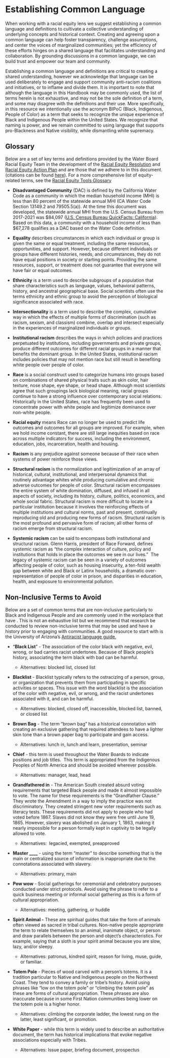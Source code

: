 # Establishing Common Language

When working with a racial equity lens we suggest establishing a common language and definitions to cultivate a collective understanding of underlying concepts and historical context. Creating and agreeing upon a common language can help foster transparency, challenge assumptions, and center the voices of marginalized communities; yet the efficiency of these efforts hinges on a shared language that facilitates understanding and collaboration. By grounding discussions in a common language, we can build trust and empower our team and community.

Establishing a common language and definitions are critical to creating a shared understanding, however we acknowledge that language can be used deliberately to engage and support community anti-racism coalitions and initiatives, or to inflame and divide them. It is important to note that although the language in this Handbook may be commonly used, the list of terms herein is not exhaustive, and may not be the sole definition of a term, and some may disagree with the definitions and their use. More specifically, in this resource we intentionally use the acronym BIPoC (Black, Indigenous, People of Color) as a term that seeks to recognize the unique experience of Black and Indigenous People within the United States. We recognize that naming is power, and we remain committed to using language that supports pro-Blackness and Native visibility, while dismantling white supremacy. 

## Glossary

Below are a set of key terms and definitions provided by the Water Board Racial Equity Team in the development of the [Racial Equity Resolution](https://www.waterboards.ca.gov/board_decisions/adopted_orders/resolutions/2021/rs2021_0050.pdf) and [Racial Equity Action Plan](https://www.waterboards.ca.gov/racial_equity/docs/racial-equity-action-plan-final-en.pdf) and are those that we adhere to in this document. (citations can be found [here](https://waterboards.ca.gov/racial_equity/information-and-resources.html#terminology)). For a more comprehensive list of equity-related terms, see the [Racial Equity Tools Glossary](https://www.racialequitytools.org/glossary)

-   **Disadvantaged Community** (DAC) is defined by the California Water Code as a community in which the median household income (MHI) is less than 80 percent of the statewide annual MHI (CA Water Code Section 13149.2 and 79505.5(a)). At the time this document was developed, the statewide annual MHI from the U.S. Census Bureau from 2017-2021 was \$84,097 ([U.S. Census Bureau QuickFacts: California](https://www.census.gov/quickfacts/fact/table/CA/INC110220)). Based on this data, a community with a household income of less than \$67,278 qualifies as a DAC based on the Water Code definition.

-   **Equality** describes circumstances in which each individual or group is given the same or equal treatment, including the same resources, opportunities, and support. However, because different individuals or groups have different histories, needs, and circumstances, they do not have equal positions in society or starting points. Providing the same resources, support, or treatment does not guarantee that everyone will have fair or equal outcomes.

-   **Ethnicity** is a term used to describe subgroups of a population that share characteristics such as language, values, behavioral patterns, history, and ancestral geographical base. Social scientists often use the terms ethnicity and ethnic group to avoid the perception of biological significance associated with race.

-   **Intersectionality** is a term used to describe the complex, cumulative way in which the effects of multiple forms of discrimination (such as racism, sexism, and classism) combine, overlap and intersect especially in the experiences of marginalized individuals or groups.

-   **Institutional racism** describes the ways in which policies and practices perpetuated by institutions, including governments and private groups, produce different outcomes for different racial groups in a manner that benefits the dominant group. In the United States, institutional racism includes policies that may not mention race but still result in benefiting white people over people of color.

-   **Race** is a social construct used to categorize humans into groups based on combinations of shared physical traits such as skin color, hair texture, nose shape, eye shape, or head shape. Although most scientists agree that such groupings lack biological meaning, racial groups continue to have a strong influence over contemporary social relations. Historically in the United States, race has frequently been used to concentrate power with white people and legitimize dominance over non-white people.

-   **Racial equity** means Race can no longer be used to predict life outcomes and outcomes for all groups are improved. For example, when we hold income constant, there are still large inequities based on race across multiple indicators for success, including the environment, education, jobs, incarceration, health and housing. 

-   **Racism** is any prejudice against someone because of their race when systems of power reinforce those views. 

-   **Structural racism** is the normalization and legitimization of an array of historical, cultural, institutional, and interpersonal dynamics that routinely advantage whites while producing cumulative and chronic adverse outcomes for people of color. Structural racism encompasses the entire system of white domination, diffused, and infused in all aspects of society, including its history, culture, politics, economics, and whole social fabric. Structural racism is more difficult to locate in a particular institution because it involves the reinforcing effects of multiple institutions and cultural norms, past and present, continually reproducing old and producing new forms of racism. Structural racism is the most profound and pervasive form of racism; all other forms of racism emerge from structural racism.

-   **Systemic racism** can be said to encompass both institutional and structural racism. Glenn Harris, president of Race Forward, defines systemic racism as “the complex interaction of culture, policy and institutions that holds in place the outcomes we see in our lives.”  The legacy of systemic racism can be seen in a variety of outcomes affecting people of color, such as housing insecurity, a ten-fold wealth gap between white and Black or Latinx households, a dramatic over-representation of people of color in prison, and disparities in education, health, and exposure to environmental pollution.

## Non-Inclusive Terms to Avoid

Below are a set of common terms that are non-inclusive particularly to Black and Indigenous People and are commonly used in the workplace that have . This is not an exhaustive list but we recommend that research be conducted to review non-inclusive terms that may be used and have a history prior to engaging with communities. A good resource to start with is the University of Arizona's [Antiracist language guide.](https://lib.arizona.edu/help/employees/anti-racist-guide)

-   "**Black List**" - The association of the color black with negative, evil, wrong, or bad carries racist undertones. Because of Black people's history, associating the term black with bad can be harmful.

    -   Alternatives: blocked list, closed list

-   **Blacklist** - Blacklist typically refers to the ostracizing of a person, group, or organization that prevents them from participating in specific activities or spaces. This issue with the word blacklist is the association of the color with negative, evil, or wrong, and the racist undertones associated with it, and can be harmful.

    -   Alternatives: blocked, closed off, inaccessible, blocked list, banned, or closed list

-   **Brown Bag** - The term “brown bag” has a historical connotation with creating an exclusive gathering that required attendees to have a lighter skin tone than a brown paper bag to participate and gain access.

    -   Alternatives: lunch in, lunch and learn, presentation, seminar

-   **Chief** - this term is used throughout the Water Boards to indicate positions and job titles.  This term is appropriated from the Indigenous Peoples of North America and should be avoided wherever possible.

    -   Alternatives: manager, lead, head

-   **Grandfathered in** - The American South created absurd voting requirements that targeted Black people and made it almost impossible to vote. The name for these requirements is the "Grandfather Clause." They wrote the Amendment in a way to imply the practice was not discriminatory. They created stringent new voter requirements such as literacy tests. These requirements did not apply to people who had voted before 1867. Slaves did not know they were free until June 19, 1865. However, slavery was abolished on January 1, 1863, making it nearly impossible for a person formally kept in captivity to be legally allowed to vote.

    -   Alternatives:  legacied, exempted, preapproved

-   **Master \_\_\_\_** - using the term "master" to describe something that is the main or centralized source of information is inappropriate due to the connotations associated with slavery.

    -   Alternatives: primary, main

-   **Pow wow** - Social gatherings for ceremonial and celebratory purposes conducted under strict protocols. Avoid using the phrase to refer to a quick business meeting or informal social gathering as this is a form of cultural appropriation.

    -   Alternatives: meeting, gathering, or huddle

-   **Spirit Animal -** These are spiritual guides that take the form of animals often viewed as sacred in tribal cultures. Non-native people appropriate the term to relate themselves to an animal, inanimate object, or person and draw parallels between the person and object’s characteristics. For example, saying that a sloth is your spirit animal because you are slow, lazy, and/or sleepy.

    -   Alternatives: patronus, kindred spirit, reason for living, muse, guide, or familiar.

-   **Totem Pole** - Pieces of wood carved with a person’s totems. It is a tradition particular to Native and Indigenous people on the Northwest Coast. They tend to convey a family or tribe’s history. Avoid using phrases like “low on the totem pole” or “climbing the totem pole” as these are forms of cultural appropriation. These phrases are also inaccurate because in some First Nation communities being lower on the totem pole is a higher honor.

    -   Alternatives: climbing the corporate ladder, the lowest rung on the latter, least significant, or promotion.

-   **White Paper** - while this term is widely used to describe an authoritative document, the term has historical implications that evoke negative associations especially with Tribes. 

    -   Alternatives: Issue paper, briefing document, prospectus
